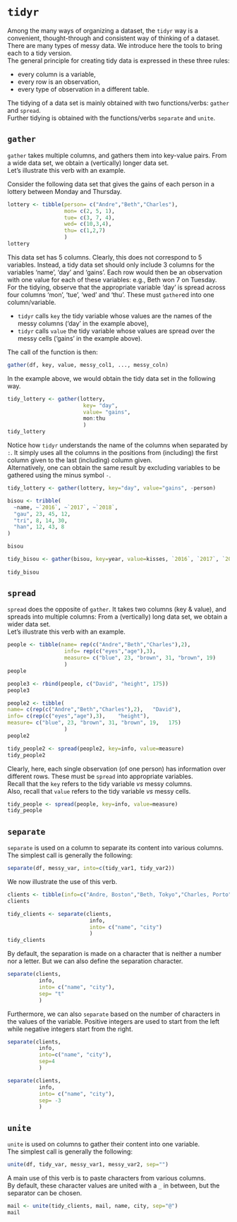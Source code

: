 # `tidyr` {#tidyr}


Among the many ways of organizing a dataset, the `tidyr` way is a convenient, thought-through and consistent way of thinking of a dataset.  
There are many types of messy data. We introduce here the tools to bring each to a tidy version.  
The general principle for creating tidy data is expressed in these three rules:

- every column is a variable,
- every row is an observation,
- every type of observation in a different table.

The tidying of a data set is mainly obtained with two functions/verbs: `gather` and `spread`.  
Further tidying is obtained with the functions/verbs `separate` and `unite`.

## `gather`

`gather` takes multiple columns, and gathers them into key-value pairs. From a wide data set, we obtain a (vertically) longer data set.  
Let's illustrate this verb with an example.

Consider the following data set that gives the gains of each person in a lottery between Monday and Thursday.

```r
lottery <- tibble(person= c("Andre","Beth","Charles"),
                  mon= c(2, 5, 1),
                  tue= c(3, 7, 4),
                  wed= c(10,3,4),
                  thu= c(1,2,7)
                  )
lottery
```

This data set has 5 columns. Clearly, this does not correspond to 5 variables. Instead, a tidy data set should only include 3 columns for the variables 'name', 'day' and 'gains'. Each row would then be an observation with one value for each of these variables: e.g., Beth won 7 on Tuesday.  
For the tidying, observe that the appropriate variable 'day' is spread across four columns 'mon', 'tue', 'wed' and 'thu'. These must `gather`ed into one column/variable.

- `tidyr` calls `key` the tidy variable whose values are the names of the messy columns
('day' in the example above),   
- `tidyr` calls `value` the tidy variable whose values are spread over the messy cells
('gains' in the example above).

The call of the function is then:

```r
gather(df, key, value, messy_col1, ..., messy_coln)
```

In the example above, we would obtain the tidy data set in the following way.
```r

tidy_lottery <- gather(lottery,
                        key= "day",
                        value= "gains",
                        mon:thu
                        ) 
tidy_lottery
```
Notice how `tidyr` understands the name of the columns when separated by `:`. It simply uses all the columns in the positions from (including) the first column given to the last (including) column given.   
Alternatively, one can obtain the same result by excluding variables to be gathered using the minus symbol `-`.

```r
tidy_lottery <- gather(lottery, key="day", value="gains", -person)
```


```r
bisou <- tribble(
  ~name, ~`2016`, ~`2017`, ~`2018`,
  "gau", 23, 45, 12,
  "tri", 8, 14, 30,
  "han", 12, 43, 8
)

bisou

tidy_bisou <- gather(bisou, key=year, value=kisses, `2016`, `2017`, `2018`)
  
tidy_bisou
```


## `spread`

`spread` does the opposite of `gather`. It takes two columns (key & value), and spreads into multiple columns: From a (vertically) long data set, we obtain a wider data set.  
Let's illustrate this verb with an example.


```r
people <- tibble(name= rep(c("Andre","Beth","Charles"),2),
                  info= rep(c("eyes","age"),3),
                  measure= c("blue", 23, "brown", 31, "brown", 19)
                  )
people

people3 <- rbind(people, c("David", "height", 175))
people3

people2 <- tibble(
name= c(rep(c("Andre","Beth","Charles"),2),   "David"),
info= c(rep(c("eyes","age"),3),    "height"),
measure= c("blue", 23, "brown", 31, "brown", 19,   175)
                  )
people2

tidy_people2 <- spread(people2, key=info, value=measure)
tidy_people2
```

Clearly, here, each single observation (of one person) has information over different rows. These must be `spread` into appropriate variables.  
Recall that the `key` refers to the tidy variable _vs_ messy columns.  
Also, recall that `value` refers to the tidy variable _vs_ messy cells.

```r
tidy_people <- spread(people, key=info, value=measure)
tidy_people


```



## `separate` 

`separate` is used on a column to separate its content into various columns.  
The simplest call is generally the following:

```r
separate(df, messy_var, into=c(tidy_var1, tidy_var2))
```  

We now illustrate the use of this verb.

```r
clients <- tibble(info=c("Andre, Boston","Beth, Tokyo","Charles, Porto"))
clients

tidy_clients <- separate(clients,
                          info,
                          into= c("name", "city")
                          )
tidy_clients
```

By default, the separation is made on a character that is neither a number nor a letter. But we can also define the separation character.
```r
separate(clients,
          info,
          into= c("name", "city"),
          sep= "t"
          )
```

Furthermore, we can also `separate` based on the number of characters in the values of the variable. Positive integers are used to start from the left while negative integers start from the right.

```r
separate(clients,
          info,
          into=c("name", "city"),
          sep=4
          )

separate(clients,
          info,
          into= c("name", "city"),
          sep= -3
          )
```

## `unite`

`unite` is used on columns to gather their content into one variable.  
The simplest call is generally the following:

```r
unite(df, tidy_var, messy_var1, messy_var2, sep="")
```

A main use of this verb is to paste characters from various columns.  
By default, these character values are united with a `_` in between, but the separator can be chosen.


```r
mail <- unite(tidy_clients, mail, name, city, sep="@")
mail
```





